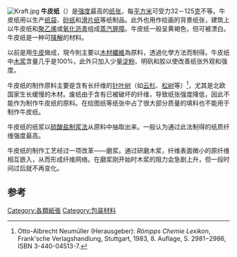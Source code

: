{{Expand|time=2009-12-01}}
[[Image:Kraft.jpg|thumb]]
'''牛皮纸'''（{{lang-en|Kraft paper}}）是[[强度|强度]]最高的[[纸张|纸张]]，每[[平方米|平方米]]可受力32－125[[克|克]]不等。牛皮纸用以生产[[纸袋|纸袋]]、[[砂纸|砂纸]]和[[滑片纸|滑片纸]]等纸制品。此外也用作绘画的背景纸张，建筑上以牛皮纸和[[聚乙烯|聚乙烯]]或[[氧化沥青|氧化沥青]]组成[[蒸汽屏障|蒸汽屏障]]。牛皮纸一般呈黄褐色，但可被漂白。牛皮纸是一种可[[降解|降解]]的材料。

以前是用[[牛皮|牛皮]]做成，現今則主要以[[木材纖維|木材纖維]]為原料，透過化學方法而制得。牛皮纸中[[木浆|木浆]]含量几乎是100%，此外只加入少量[[淀粉|淀粉]]、明矾和胶以使改善纸张外观和强度。

牛皮纸的制作原料主要是含有长纤维的[[針葉樹|针叶树]]（如[[云杉|云杉]]、[[松树|松树]]等）<ref>Otto-Albrecht Neumüller (Herausgeber): ''Römpps Chemie Lexikon'', Frank'sche Verlagshandlung, Stuttgart, 1983, 8. Auflage, S. 2981−2986, ISBN 3-440-04513-7.</ref>，尤其是北欧国家生长缓慢的木材。废纸由于含有已被破坏的纤维，导致纸张强度降低，因此不能作为制作牛皮纸的原料。在绘图纸等纸张中占了很大部分质量的填料也不能用于制作牛皮纸。

牛皮纸的纸浆以[[硫酸盐制浆法|硫酸盐制浆法]]从原料中抽取出来。一般认为通过此法制得的纸质纤维强度最高。

牛皮纸的制作工艺经过一项改革——磨浆。通过研磨木浆，纤维表面微小的原纤维相互嵌入，从而形成纤维网络。在磨浆刚开始时木浆的阻力会急剧上升，但一段时间过后就不再变化。

== 参考 ==
{{reflist|2}}

{{化学小作品}}
{{Paper}}
{{紙製品}}

[[Category:各類紙張|Category:各類紙張]]
[[Category:包装材料|Category:包装材料]]